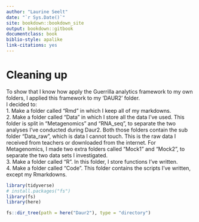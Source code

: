 ```yaml
---
author: "Laurine Seelt"
date: "`r Sys.Date()`"
site: bookdown::bookdown_site
output: bookdown::gitbook
documentclass: book
biblio-style: apalike
link-citations: yes
---
```


# Cleaning up

To show that I know how apply the Guerrilla analytics framework to my own folders, I applied this framework to my 'DAUR2' folder.
<br>
I decided to: <br>
1. Make a folder called "Rmd" in which I keep all of my markdowns. <br>
2. Make a folder called "Data" in which I store all the data I've used. This folder is split in "Metagenomics" and "RNA_seq", to separate the two analyses I've conducted during Daur2. Both those folders contain the sub folder "Data_raw", which is data I cannot touch. This is the raw data I received from teachers or downloaded from the internet. For Metagenomics, I made two extra folders called "Mock1" and "Mock2", to separate the two data sets I investigated. <br>
3. Make a folder called "R". In this folder, I store functions I've written. <br>
4. Make a folder called "Code". This folder contains the scripts I've written, except my Rmarkdowns.
<br>
```r
library(tidyverse)
# install.packages("fs")
library(fs)
library(here)
```

```r
fs::dir_tree(path = here("Daur2"), type = "directory")
```
